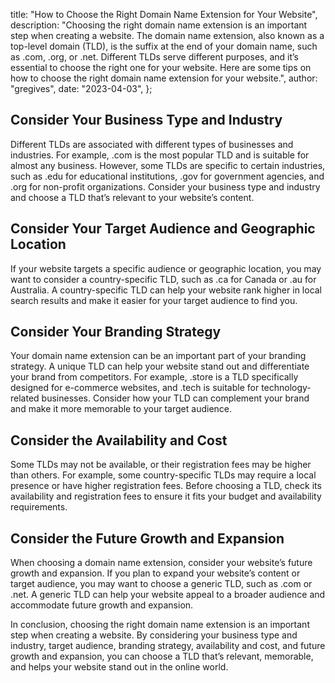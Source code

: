   title: "How to Choose the Right Domain Name Extension for Your Website",
  description:
    "Choosing the right domain name extension is an important step when creating a website. The domain name extension, also known as a top-level domain (TLD), is the suffix at the end of your domain name, such as .com, .org, or .net. Different TLDs serve different purposes, and it’s essential to choose the right one for your website. Here are some tips on how to choose the right domain name extension for your website.",
  author: "gregives",
  date: "2023-04-03",
};

<Metadata metadata={metadata} />

## Consider Your Business Type and Industry

Different TLDs are associated with different types of businesses and industries. For example, .com is the most popular TLD and is suitable for almost any business. However, some TLDs are specific to certain industries, such as .edu for educational institutions, .gov for government agencies, and .org for non-profit organizations. Consider your business type and industry and choose a TLD that’s relevant to your website’s content.

## Consider Your Target Audience and Geographic Location

If your website targets a specific audience or geographic location, you may want to consider a country-specific TLD, such as .ca for Canada or .au for Australia. A country-specific TLD can help your website rank higher in local search results and make it easier for your target audience to find you.

<CallToAction theme="normal" />

## Consider Your Branding Strategy

Your domain name extension can be an important part of your branding strategy. A unique TLD can help your website stand out and differentiate your brand from competitors. For example, .store is a TLD specifically designed for e-commerce websites, and .tech is suitable for technology-related businesses. Consider how your TLD can complement your brand and make it more memorable to your target audience.

## Consider the Availability and Cost

Some TLDs may not be available, or their registration fees may be higher than others. For example, some country-specific TLDs may require a local presence or have higher registration fees. Before choosing a TLD, check its availability and registration fees to ensure it fits your budget and availability requirements.

## Consider the Future Growth and Expansion

When choosing a domain name extension, consider your website’s future growth and expansion. If you plan to expand your website’s content or target audience, you may want to choose a generic TLD, such as .com or .net. A generic TLD can help your website appeal to a broader audience and accommodate future growth and expansion.

In conclusion, choosing the right domain name extension is an important step when creating a website. By considering your business type and industry, target audience, branding strategy, availability and cost, and future growth and expansion, you can choose a TLD that’s relevant, memorable, and helps your website stand out in the online world.
